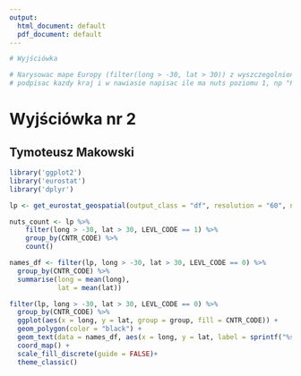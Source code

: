 ```yaml
---
output:
  html_document: default
  pdf_document: default
---
```


```r
# Wyjściówka

# Narysowac mape Europy (filter(long > -30, lat > 30)) z wyszczegolnionymi krajami,
# podpisac kazdy kraj i w nawiasie napisac ile ma nuts poziomu 1, np "PL 7".
```

# Wyjściówka nr 2
## Tymoteusz Makowski

```r
library('ggplot2')
library('eurostat')
library('dplyr')

lp <- get_eurostat_geospatial(output_class = "df", resolution = "60", nuts_level = "all")

nuts_count <- lp %>%
    filter(long > -30, lat > 30, LEVL_CODE == 1) %>%
    group_by(CNTR_CODE) %>%
    count()

names_df <- filter(lp, long > -30, lat > 30, LEVL_CODE == 0) %>%
  group_by(CNTR_CODE) %>% 
  summarise(long = mean(long),
            lat = mean(lat))

filter(lp, long > -30, lat > 30, LEVL_CODE == 0) %>%
  group_by(CNTR_CODE) %>% 
  ggplot(aes(x = long, y = lat, group = group, fill = CNTR_CODE)) + 
  geom_polygon(color = "black") +
  geom_text(data = names_df, aes(x = long, y = lat, label = sprintf("%s (%d)", CNTR_CODE, nuts_count %>% filter(CNTR_CODE == CNTR_CODE) %>% pull(n))), inherit.aes = FALSE) +
  coord_map() + 
  scale_fill_discrete(guide = FALSE)+
  theme_classic()
```